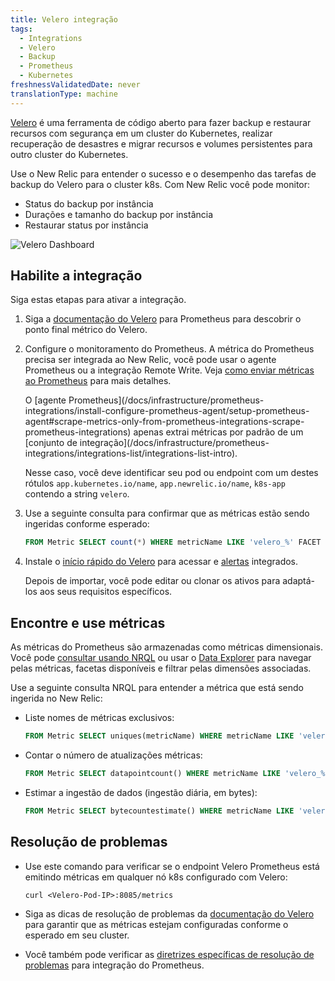 ```yaml
---
title: Velero integração
tags:
  - Integrations
  - Velero
  - Backup
  - Prometheus
  - Kubernetes
freshnessValidatedDate: never
translationType: machine
---
```


[Velero](https://velero.io/) é uma ferramenta de código aberto para fazer backup e restaurar recursos com segurança em um cluster do Kubernetes, realizar recuperação de desastres e migrar recursos e volumes persistentes para outro cluster do Kubernetes.

Use o New Relic para entender o sucesso e o desempenho das tarefas de backup do Velero para o cluster k8s. Com New Relic você pode monitor:

* Status do backup por instância
* Durações e tamanho do backup por instância
* Restaurar status por instância

<img
  title="Velero Dashboard"
  alt="Velero Dashboard"
  src="/images/kubernetes_screenshot-crop_velero-dashboard.webp"
/>

## Habilite a integração

Siga estas etapas para ativar a integração.

1. Siga a [documentação do Velero](https://velero.io/docs/main/run-locally/#3-start-the-velero-server-locally) para Prometheus para descobrir o ponto final métrico do Velero.

2. Configure o monitoramento do Prometheus. A métrica do Prometheus precisa ser integrada ao New Relic, você pode usar o agente Prometheus ou a integração Remote Write. Veja [como enviar métricas ao Prometheus](/docs/infrastructure/prometheus-integrations/get-started/send-prometheus-metric-data-new-relic/) para mais detalhes.

   <Callout variant="important">
     O [agente Prometheus](/docs/infrastructure/prometheus-integrations/install-configure-prometheus-agent/setup-prometheus-agent#scrape-metrics-only-from-prometheus-integrations-scrape-prometheus-integrations) apenas extrai métricas por padrão de um [conjunto de integração](/docs/infrastructure/prometheus-integrations/integrations-list/integrations-list-intro).

     Nesse caso, você deve identificar seu pod ou endpoint com um destes rótulos `app.kubernetes.io/name`, `app.newrelic.io/name`, `k8s-app` contendo a string `velero`.
   </Callout>

3. Use a seguinte consulta para confirmar que as métricas estão sendo ingeridas conforme esperado:

   ```sql
   FROM Metric SELECT count(*) WHERE metricName LIKE 'velero_%' FACET metricName LIMIT MAX
   ```

4. Instale o [início rápido do Velero](https://newrelic.com/instant-observability/velero-prometheus) para acessar <InlinePopover type="dashboards"/>e [alertas](/docs/alerts-applied-intelligence/new-relic-alerts/learn-alerts/introduction-alerts/) integrados.

   Depois de importar, você pode editar ou clonar os ativos para adaptá-los aos seus requisitos específicos.

## Encontre e use métricas

As métricas do Prometheus são armazenadas como métricas dimensionais. Você pode [consultar usando NRQL](/docs/telemetry-data-platform/get-data/apis/query-metric-data-type/) ou usar o [Data Explorer](/docs/query-your-data/explore-query-data/browse-data/introduction-data-explorer/) para navegar pelas métricas, facetas disponíveis e filtrar pelas dimensões associadas.

Use a seguinte consulta NRQL para entender a métrica que está sendo ingerida no New Relic:

* Liste nomes de métricas exclusivos:

  ```sql
  FROM Metric SELECT uniques(metricName) WHERE metricName LIKE 'velero_%' LIMIT MAX
  ```

* Contar o número de atualizações métricas:

  ```sql
  FROM Metric SELECT datapointcount() WHERE metricName LIKE 'velero_%' LIMIT MAX
  ```

* Estimar a ingestão de dados (ingestão diária, em bytes):

  ```sql
  FROM Metric SELECT bytecountestimate() WHERE metricName LIKE 'velero_%' SINCE 1 day ago
  ```

## Resolução de problemas

* Use este comando para verificar se o endpoint Velero Prometheus está emitindo métricas em qualquer nó k8s configurado com Velero:

  ```
  curl <Velero-Pod-IP>:8085/metrics
  ```

* Siga as dicas de resolução de problemas da [documentação do Velero](https://velero.io/docs/main/troubleshooting/#velero-is-not-publishing-prometheus-metrics) para garantir que as métricas estejam configuradas conforme o esperado em seu cluster.

* Você também pode verificar as [diretrizes específicas de resolução de problemas](/docs/infrastructure/prometheus-integrations/install-configure-prometheus-agent/troubleshooting-guide/) para integração do Prometheus.
